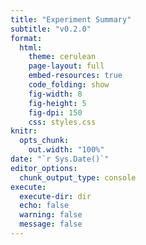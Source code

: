 ```yaml
---
title: "Experiment Summary"
subtitle: "v0.2.0" 
format:
  html:
    theme: cerulean
    page-layout: full
    embed-resources: true
    code_folding: show
    fig-width: 8
    fig-height: 5
    fig-dpi: 150
    css: styles.css
knitr:
  opts_chunk:
    out.width: "100%"
date: "`r Sys.Date()`"
editor_options: 
  chunk_output_type: console
execute:
  execute-dir: dir
  echo: false
  warning: false
  message: false
---
```

